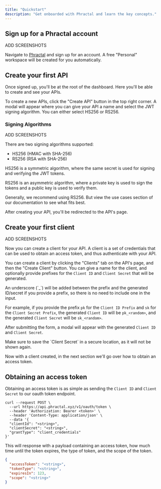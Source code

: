 ```yaml
---
title: "Quickstart"
description: "Get onboarded with Phractal and learn the key concepts."
---
```


## Sign up for a Phractal account

<Warning>ADD SCREENSHOTS</Warning>

Navigate to [Phractal](https://phractal.xyz) and sign up for an account. A free
"Personal" workspace will be created for you automatically.

## Create your first API

Once signed up, you'll be at the root of the dashboard. Here you'll be able to create and see your APIs.

To create a new APIs, click the "Create API" button in the top right corner. A modal will appear where you can give your API a name and select the JWT signing algorithm. You can either select HS256 or RS256.

### Signing Algorithms

<Warning>ADD SCREENSHOTS</Warning>

There are two signing algorithms supported:

- HS256 (HMAC with SHA-256)
- RS256 (RSA with SHA-256)

HS256 is a symmetric algorithm, where the same secret is used for signing and verifying the JWT tokens.

RS256 is an asymmetric algorithm, where a private key is used to sign the tokens and a public key is used to verify them.

Generally, we recommend using RS256. But view the use cases section of our documentation to see what fits best.

After creating your API, you'll be redirected to the API's page.

## Create your first client

<Warning>ADD SCREENSHOTS</Warning>

Now you can create a client for your API. A client is a set of credentials that can be used to obtain an access token, and thus authenticate with your API.

You can create a client by clicking the "Clients" tab on the API's page, and then the "Create Client" button. You can give a name for the client, and optionally provide prefixes for the `Client ID` and `Client Secret` that will be generated.

<Note>
An underscore (`_`) will be added between the prefix and the generated ID/secret if you provide a prefix, so there is no need to include one in the input.

For example, if you provide the prefix `pk` for the `Client ID Prefix` and `sk` for the `Client Secret Prefix`, the generated `Client ID` will be `pk_<random>`, and the generated `Client Secret` will be `sk_<random>`.

</Note>

After submitting the form, a modal will appear with the generated `Client ID` and `Client Secret`.

<Warning>
  Make sure to save the `Client Secret` in a secure location, as it will not be
  shown again.
</Warning>

Now with a client created, in the next section we'll go over how to obtain an access token.

## Obtaining an access token

Obtaining an access token is as simple as sending the `Client ID` and `Client Secret` to our oauth token endpoint.

```shell Example cURL request
curl --request POST \
  --url https://api.phractal.xyz/v1/oauth/token \
  --header 'Authorization: Bearer <token>' \
  --header 'Content-Type: application/json' \
  --data '{
  "clientId": "<string>",
  "clientSecret": "<string>",
  "grantType": "client_credentials"
}'
```

This will response with a payload containing an access token, how much time until the token expires, the type of token, and the scope of the token.

```json Example response
{
  "accessToken": "<string>",
  "tokenType": "<string>",
  "expiresIn": 123,
  "scope": "<string>"
}
```
